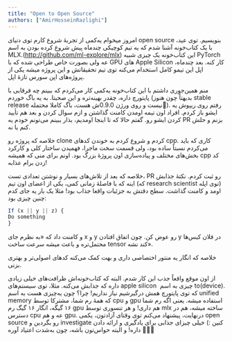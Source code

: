 ```yaml
---
title: "Open to Open Source"
authors: ["AmirHosseinRazlighi"]
---
```


امروز میخوام یه‌کمی از تجربۀ شروع کارم توی دنیای open source بنویسیم. توی عید، با یک کتاب‌خونه آشنا شدم که یه تیم کوچیکی چندماه پیش شروع کرده بودن به اسم MLX.(http://github.com/ml-explore/mlx) این کتاب‌خونه یک چیزی شبیه PyTorch عه ولی بصورت خاص طراحی شده که با GPU های Apple Silicon کار کنه. بعد چندماه، اپل این تیمو کامل استخدام می‌کنه توی تیم تحقیقاتش و این پروژه میشه یکی از پروژه‌های اپن سورس تازۀ اپل. 

منم همین‌جوری داشتم با این کتاب‌خونه یه‌کمی کار می‌کردم که ببینم چه فرقایی با پایتورچ داره، چقدر بهینه‌تره و این صحبتا. به یه باگ خوردم (بدیهتاً چون هنوز stable release نیست و روی ورژن 0.9.0ش هست، باگ کاملا محتمله👀). رفتم روی ریپوش یه ایشو باز کردم. افراد اون تیمه اومدن کامنت گذاشتن و ازم سوال کردن و بعد هم تأیید کردن ایشو رو. گفتم حالا که تا
اینجا اومدیم، بذار ببینم
می‌تونم خودم یه PR
بزنم و حلش کنم یا نه. 

خلاصه که پروژه رو clone کردم و شروع کردم به خوندن کدهای cpp. کاری که باید می‌کردم نسبتاً ساده بود، ولی قسمت سخت ماجرا، فهمیدن ساختار کلی و کارکرد بخش‌های مختلف و پیاده‌سازی اون پروژۀ بزرگ بود. اونم برای منی که همیشه cpp کد زدن برام عذابه!

خلاصه که بعد از تلاش‌های بسیار و نوشتن تعدادی تست، PR رو ثبت کردم. نکتۀ جذابش اینه که با فاصلۀ زمانی کمی، یکی از اعضای اون تیم (که research scientist توی اپله) اومد و کامنت گذاشت. سطح دقتش به جزئیات واقعا جذاب بود! مثلا یک بار یه جای کدم چنین چیزی بود:

```javascript
If (x || y || z) {
Do something
}
```

و کامنت داد که «به نظرم جای x و y رو عوض کن. چون اتفاق افتادن y در فلان کیس‌ها محتمل‌تره و باعث میشه سرعت ساخت tensor کند نشه».

خلاصه که انگار یه منتور اختصاصی داری و بهت کمک می‌کنه کدهای اصولی‌تر و بهتری بزنی.

از اون موقع واقعاً جذب این کار شدم. البته که کتاب‌خونه‌اش ظرافت‌های خیلی زیادی داره که جذابش می‌کنه. مثلا، توی سیستم‌های apple silicon  چیزی به اسم to(device). که توی پایتورچ همش درگیرشیم نیاز نداریم! چرا؟ چون یه‌چیزی هست به اسم unified memory که همۀ رم شما، مشترکا توسط cpu و gpu استفاده میشه. یعنی اگه رم شما ۱۶ گیگه، انگار ۱۶ گیگ رم gpu هم داری! و هر تنسوری توسط mlx ساخته میشه، هم در دسترس cpu عه و هم gpu.
درنهایت، پیشنهاد می‌کنم توی وقتای آزادتون، یکمی open source رو بگردین و                                            investigate کنین :) خیلی چیزای جذابی برای
یادگیری و ارائه دادن داره! و البته
حواس‌تون باشه، چون به‌شدت اعتیاد
آوره 👀😁🔥


